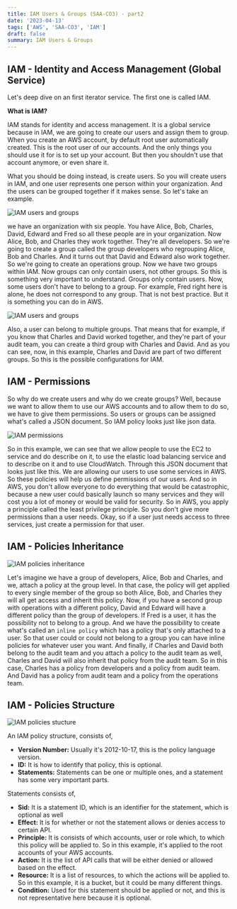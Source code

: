 ```yaml
---
title: IAM Users & Groups (SAA-CO3) - part2
date: '2023-04-13'
tags: ['AWS', 'SAA-CO3', 'IAM']
draft: false
summary: IAM Users & Groups
---
```


## **IAM - Identity and Access Management (Global Service)**

Let's deep dive on an first iterator service. The first one is called IAM. 

**What is IAM?**

IAM stands for identity and access management. It is a global service because in IAM, we are going to create our users and assign them to group. When you create an AWS account, by default root user automatically created. This is the root user of our accounts. And the only things you should use it for is to set up your account. But then you shouldn't use that account anymore, or even share it. 

What you should be doing instead, is create users. So you will create users in IAM, and one user represents one person within your organization. And the users can be grouped together if it makes sense. So let's take an example. 

![IAM users and groups](/static/images/blogs/AWS/IAM-users-and-groups-1.webp)


we have an organization with six people. You have Alice, Bob, Charles, David, Edward and Fred so all these people are in your organization. Now Alice, Bob, and Charles they work together. They're all developers. So we're going to create a group called the group developers who regrouping Alice, Bob and Charles. And it turns out that David and Edward also work together. So we're going to create an operations group. Now we have two groups within IAM. Now groups can only contain users, not other groups. So this is something very important to understand. Groups only contain users. Now, some users don't have to belong to a group. For example, Fred right here is alone, he does not correspond to any group. That is not best practice. But it is something you can do in AWS. 

![IAM users and groups](/static/images/blogs/AWS/IAM-users-and-groups-2.webp)


Also, a user can belong to multiple groups. That means that for example, if you know that Charles and David worked together, and they're part of your audit team, you can create a third group with Charles and David. And as you can see, now, in this example, Charles and David are part of two different groups. So this is the possible configurations for IAM. 

## **IAM - Permissions**

So why do we create users and why do we create groups? Well, because we want to allow them to use our AWS accounts and to allow them to do so, we have to give them permissions. So users or groups can be assigned what's called a JSON document. So IAM policy looks just like json data. 

![IAM permissions](/static/images/blogs/AWS/IAM-permission.webp)


So in this example, we can see that we allow people to use the EC2 to service and do describe on it, to use the elastic load balancing service and to describe on it and to use CloudWatch. Through this JSON document that looks just like this. We are allowing our users to use some services in AWS. So these policies will help us define permissions of our users. And so in AWS, you don't allow everyone to do everything that would be catastrophic, because a new user could basically launch so many services and they will cost you a lot of money or would be valid for security. So in AWS, you apply a principle called the least privilege principle. So you don't give more permissions than a user needs. Okay, so if a user just needs access to three services, just create a permission for that user.

## **IAM - Policies Inheritance**

![IAM policies inheritance](/static/images/blogs/AWS/IAM-policies-inheritance.webp)

Let's imagine we have a group of developers, Alice, Bob and Charles, and we, attach a policy at the group level. In that case, the policy will get applied to every single member of the group so both Alice, Bob, and Charles they will all get access and inherit this policy. Now, if you have a second group with operations with a different policy, David and Edward will have a different policy than the group of developers. If Fred is a user, it has the possibility not to belong to a group. And we have the possibility to create what's called an `inline policy` which has a policy that's only attached to a user. So that user could or could not belong to a group you can have inline policies for whatever user you want. And finally, if Charles and David both belong to the audit team and you attach a policy to the audit team as well, Charles and David will also inherit that policy from the audit team. So in this case, Charles has a policy from developers and a policy from audit team. And David has a policy from audit team and a policy from the operations team. 

## **IAM - Policies Structure**

![IAM policies stucture](/static/images/blogs/AWS/IAM-policies-stucture.webp)

An IAM policy structure, consists of,

- **Version Number:** Usually it's 2012-10-17, this is the policy language version.
- **ID:** It is how to identify that policy, this is optional. 
- **Statements:** Statements can be one or multiple ones, and a statement has some very important parts. 


Statements consists of, 
- **Sid:** It is a statement ID, which is an identifier for the statement, which is optional as well
- **Effect:** It is for whether or not the statement allows or denies access to certain API. 
- **Principle:** It is consists of which accounts, user or role which, to which this policy will be applied to. So in this example, it's applied to the root accounts of your AWS accounts. 
- **Action:** It is the list of API calls that will be either denied or allowed based on the effect. 
- **Resource:** It is a list of resources, to which the actions will be applied to. So in this example, it is a bucket, but it could be many different things. 
- **Condition:** Used for  this statement should be applied or not, and this is not representative here because it is optional.